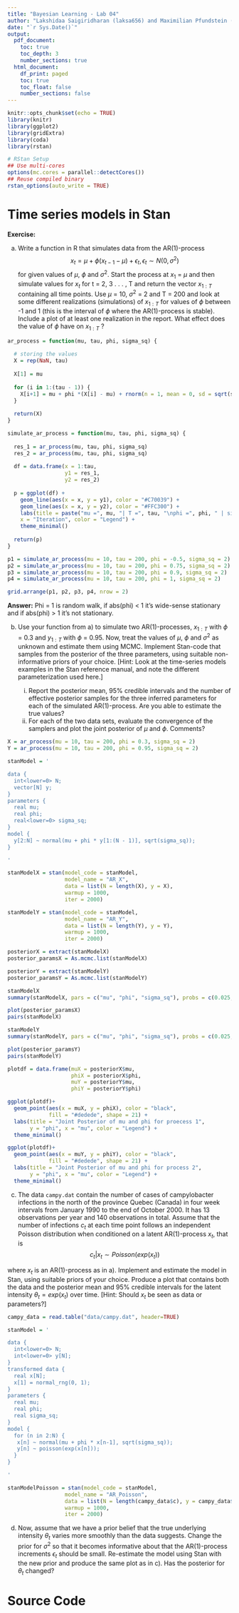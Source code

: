 ```yaml
---
title: "Bayesian Learning - Lab 04"
author: "Lakshidaa Saigiridharan (laksa656) and Maximilian Pfundstein (maxpf364)"
date: "`r Sys.Date()`"
output:
  pdf_document:
    toc: true
    toc_depth: 3
    number_sections: true
  html_document:
    df_print: paged
    toc: true
    toc_float: false
    number_sections: false
---
```


```r
knitr::opts_chunk$set(echo = TRUE)
library(knitr)
library(ggplot2)
library(gridExtra)
library(coda)
library(rstan)

# RStan Setup
## Use multi-cores
options(mc.cores = parallel::detectCores())
## Reuse compiled binary
rstan_options(auto_write = TRUE)
```

# Time series models in Stan

**Exercise:** 

(a) Write a function in R that simulates data from the AR(1)-process
$$ x_t = \mu + \phi(x_{t-1} - \mu) + \epsilon_t,  \epsilon_t \sim N(0, \sigma^2)      $$
for given values of $\mu$, $\phi$ and $\sigma^2$. Start the process at $x_1$ = $\mu$ and then simulate values for $x_t$ for t = 2, 3 . . . , T and return the vector $x_{1:T}$ containing all time points.  Use $\mu$ = 10, $\sigma^2$ = 2 and T = 200 and look at some different realizations (simulations) of $x_{1:T}$ for values of $\phi$ between -1 and 1 (this is the interval of $\phi$ where the AR(1)-process is stable). Include a plot of at least one realization in the report. What effect does the value of $\phi$ have on $x_{1:T}$ ?

```r

ar_process = function(mu, tau, phi, sigma_sq) {
  
  # storing the values
  X = rep(NaN, tau)
  
  X[1] = mu
  
  for (i in 1:(tau - 1)) {
    X[i+1] = mu + phi *(X[i] - mu) + rnorm(n = 1, mean = 0, sd = sqrt(sigma_sq))
  }
  
  return(X)
}

```

```r

simulate_ar_process = function(mu, tau, phi, sigma_sq) {
  
  res_1 = ar_process(mu, tau, phi, sigma_sq)
  res_2 = ar_process(mu, tau, phi, sigma_sq)
  
  df = data.frame(x = 1:tau,
                  y1 = res_1,
                  y2 = res_2)
  
  p = ggplot(df) +
    geom_line(aes(x = x, y = y1), color = "#C70039") +
    geom_line(aes(x = x, y = y2), color = "#FFC300") +
    labs(title = paste("mu =", mu, "| T =", tau, "\nphi =", phi, " | sigma_sq = ", sigma_sq) , y = "mu",
    x = "Iteration", color = "Legend") +
    theme_minimal()
  
  return(p)
}

p1 = simulate_ar_process(mu = 10, tau = 200, phi = -0.5, sigma_sq = 2)
p2 = simulate_ar_process(mu = 10, tau = 200, phi = 0.75, sigma_sq = 2)
p3 = simulate_ar_process(mu = 10, tau = 200, phi = 0.9, sigma_sq = 2)
p4 = simulate_ar_process(mu = 10, tau = 200, phi = 1, sigma_sq = 2)

grid.arrange(p1, p2, p3, p4, nrow = 2)

```

**Answer:** Phi = 1 is random walk, if abs(phi) < 1 it's wide-sense stationary and if abs(phi) > 1 it's not stationary.

(b) Use your function from a) to simulate two AR(1)-processes, $x_{1:T}$ with $\phi$ = 0.3 and $y_{1:T}$ with $\phi$ = 0.95. Now, treat the values of $\mu$, $\phi$ and $\sigma^2$ as unknown and estimate them using MCMC. Implement Stan-code that samples from the posterior of the three parameters, using suitable non-informative priors of your choice. [Hint: Look at the time-series models examples in the Stan reference manual, and note the different parameterization used here.]

    (i) Report the posterior mean, 95% credible intervals and the number of effective posterior samples for the three inferred parameters for each of the simulated AR(1)-process. Are you able to estimate the true values?
    (ii) For each of the two data sets, evaluate the convergence of the samplers and plot the joint posterior of $\mu$ and $\phi$. Comments?
    
```r

X = ar_process(mu = 10, tau = 200, phi = 0.3, sigma_sq = 2)
Y = ar_process(mu = 10, tau = 200, phi = 0.95, sigma_sq = 2)

stanModel = '

data {
  int<lower=0> N;
  vector[N] y;
}
parameters {
  real mu;
  real phi;
  real<lower=0> sigma_sq;
}
model {
  y[2:N] ~ normal(mu + phi * y[1:(N - 1)], sqrt(sigma_sq));
}

'

stanModelX = stan(model_code = stanModel,
                  model_name = "AR_X",
                  data = list(N = length(X), y = X),
                  warmup = 1000,
                  iter = 2000)

stanModelY = stan(model_code = stanModel,
                  model_name = "AR_Y",
                  data = list(N = length(Y), y = Y),
                  warmup = 1000,
                  iter = 2000)

posteriorX = extract(stanModelX)
posterior_paramsX = As.mcmc.list(stanModelX)

posteriorY = extract(stanModelY)
posterior_paramsY = As.mcmc.list(stanModelY)

```

```r

stanModelX
summary(stanModelX, pars = c("mu", "phi", "sigma_sq"), probs = c(0.025, 0.975))$summary

plot(posterior_paramsX)
pairs(stanModelX)

```


```r

stanModelY
summary(stanModelY, pars = c("mu", "phi", "sigma_sq"), probs = c(0.025, 0.975))$summary

plot(posterior_paramsY)
pairs(stanModelY)

```

```r

plotdf = data.frame(muX = posteriorX$mu,
                    phiX = posteriorX$phi,
                    muY = posteriorY$mu,
                    phiY = posteriorY$phi)

ggplot(plotdf)+
  geom_point(aes(x = muX, y = phiX), color = "black",
             fill = "#dedede", shape = 21) +
  labs(title = "Joint Posterior of mu and phi for proecess 1",
       y = "phi", x = "mu", color = "Legend") +
  theme_minimal()

ggplot(plotdf)+
  geom_point(aes(x = muY, y = phiY), color = "black",
             fill = "#dedede", shape = 21) +
  labs(title = "Joint Posterior of mu and phi for process 2",
       y = "phi", x = "mu", color = "Legend") +
  theme_minimal()

```


(c) The data `campy.dat` contain the number of cases of campylobacter infections in the north of the province Quebec (Canada) in four week intervals from January 1990 to the end of October 2000. It has 13 observations per year and 140 observations in total. Assume that the number of infections $c_t$ at each time point follows an independent Poisson distribution when conditioned on a latent AR(1)-process $x_t$, that is
$$ c_t | x_t  \sim Poisson(exp(x_t)) $$

where $x_t$ is an AR(1)-process as in a). Implement and estimate the model in Stan, using suitable priors of your choice. Produce a plot that contains both the data and the posterior mean and 95% credible intervals for the latent intensity $\theta_t = exp (x_t)$ over time. [Hint: Should $x_t$ be seen as data or parameters?]

```r

campy_data = read.table("data/campy.dat", header=TRUE)

```


```r

stanModel = '

data {
  int<lower=0> N;
  int<lower=0> y[N];
}
transformed data {
  real x[N];
  x[1] = normal_rng(0, 1);
}
parameters {
  real mu;
  real phi;
  real sigma_sq;
}
model {
  for (n in 2:N) {
   x[n] ~ normal(mu + phi * x[n-1], sqrt(sigma_sq));
   y[n] ~ poisson(exp(x[n]));
  }
}

'

stanModelPoisson = stan(model_code = stanModel,
                  model_name = "AR_Poisson",
                  data = list(N = length(campy_data$c), y = campy_data$c),
                  warmup = 1000,
                  iter = 2000)

```

(d) Now, assume that we have a prior belief that the true underlying intensity $\theta_t$ varies more smoothly than the data suggests. Change the prior for $\sigma^2$ so that it becomes informative about that the AR(1)-process increments $\epsilon_t$ should be small. Re-estimate the model using Stan with the new prior and produce the same plot as in c). Has the posterior for $\theta_t$ changed?




# Source Code

```r

```
